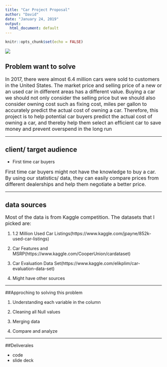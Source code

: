 ---
title: "Car Project Proposal"
author: "David"
date: "January 24, 2019"
output:
  html_document: default
---

```{r setup, include=FALSE}
knitr::opts_chunk$set(echo = FALSE)
```

![](images/ford_mustang.jpg)


## Problem want to solve

<font size="3"> In 2017, there were almost 6.4 million cars were sold to customers in the United States. The market price and selling price of a new or an used car in different areas has a different value. Buying a car we should not only consider the selling price but we should also consider owning cost such as fixing cost, miles per gallon to accurately predict the actual cost of owning a car. Therefore, this project is to help potential car buyers predict the actual cost of owning a car, and thereby help them select an efficient car to save money and prevent overspend in the long run</font>

***
## client/ target audience

* First time car buyers

<font size="3"> First time car buyers might not have the knowledge to buy a car. By using our statistics/ data, they can easily compare prices from different dealerships and help them negotiate a better price.</font>

***
## data sources

<font size="3"> Most of the data is from Kaggle competition. The datasets that I picked are:</font>
 
 1. 1.2 Million Used Car Listings(https://www.kaggle.com/jpayne/852k-used-car-listings) 
 
 2. Car Features and MSRP(https://www.kaggle.com/CooperUnion/cardataset)
 
 3. Car Evaluation Data Set(https://www.kaggle.com/elikplim/car-evaluation-data-set)
 
 4. Might have other sources

***
##Approching to solving this problem
 
 1. Understanding each variable in the column 
 
 2. Cleaning all Null values
 
 3. Merging data
 
 4. Compare and analyze
 
 ***
##Deliverales

* code
* slide deck